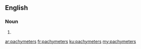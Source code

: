 ==English==

===Noun===
{{head|en}}

# {{plural of|pachymeter}}

[[ar:pachymeters]]
[[fr:pachymeters]]
[[ku:pachymeters]]
[[my:pachymeters]]